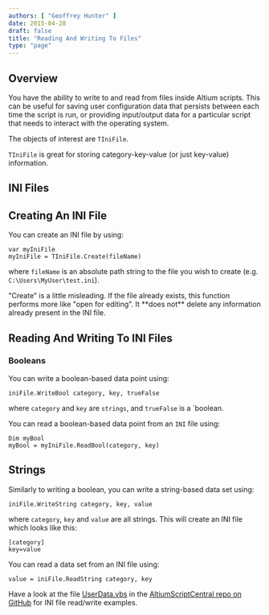 ```yaml
---
authors: [ "Geoffrey Hunter" ]
date: 2015-04-28
draft: false
title: "Reading And Writing To Files"
type: "page"
---
```



## Overview

You have the ability to write to and read from files inside Altium scripts. This can be useful for saving user configuration data that persists between each time the script is run, or providing input/output data for a particular script that needs to interact with the operating system.

The objects of interest are `TIniFile`.

`TIniFile` is great for storing category-key-value (or just key-value) information.

## INI Files

## Creating An INI File

You can create an INI file by using:

```
var myIniFile
myIniFile = TIniFile.Create(fileName)
```

where `fileName` is an absolute path string to the file you wish to create (e.g. `C:\Users\MyUser\test.ini`).

<Aside type="note">
"Create" is a little misleading. If the file already exists, this function performs more like "open for editing". It **does not** delete any information already present in the INI file.
</Aside>

## Reading And Writing To INI Files

### Booleans

You can write a boolean-based data point using:

```
iniFile.WriteBool category, key, trueFalse
```

where `category` and `key` are `strings`, and `trueFalse` is a `boolean.

You can read a boolean-based data point from an `INI` file using:

```
Dim myBool
myBool = myIniFile.ReadBool(category, key)
```

## Strings

Similarly to writing a boolean, you can write a string-based data set using:

```
iniFile.WriteString category, key, value
```

where `category`, `key` and `value` are all strings. This will create an INI file which looks like this: 

```
[category]
key=value
```

You can read a data set from an INI file using:
    
```
value = iniFile.ReadString category, key
```

Have a look at the file [UserData.vbs](https://github.com/gbmhunter/AltiumScriptCentral/blob/master/src/UserData/UserData.vbs) in the [AltiumScriptCentral repo on GitHub](https://github.com/gbmhunter/AltiumScriptCentral) for INI file read/write examples.
